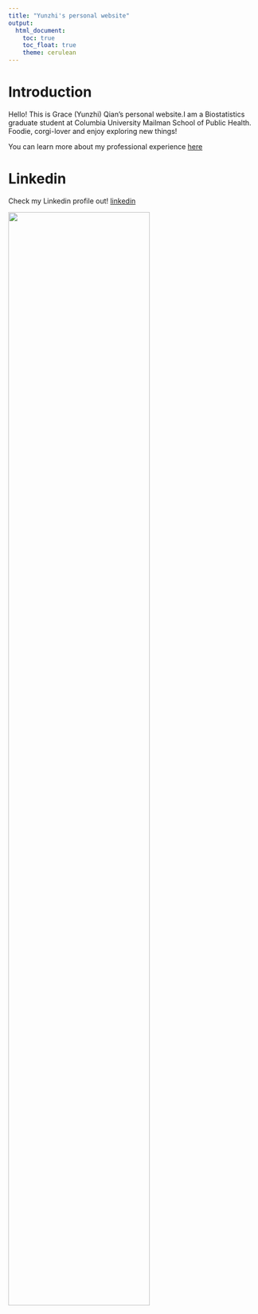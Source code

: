 ```yaml
---
title: "Yunzhi's personal website"
output: 
  html_document:
    toc: true
    toc_float: true
    theme: cerulean
---
```


# Introduction
Hello! This is Grace (Yunzhi) Qian's personal website.I am a Biostatistics graduate student at Columbia University Mailman School of Public Health. Foodie, corgi-lover and enjoy exploring new things!

You can learn more about my professional experience [here](about.html)


# Linkedin
Check my Linkedin profile out! [linkedin](https://www.linkedin.com/in/grace-yunzhi-qian)







<img src="Grace.jpg" style="width:75%">